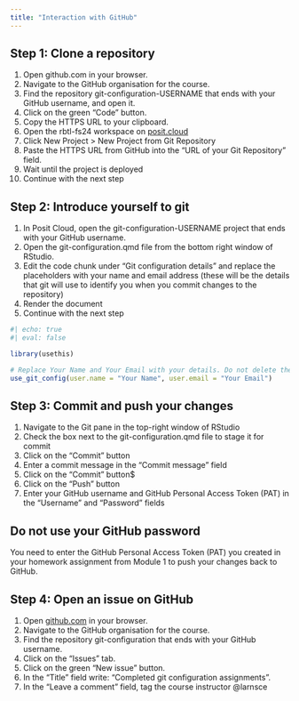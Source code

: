 ```yaml
---
title: "Interaction with GitHub"
---
```


## Step 1: Clone a repository

1. Open github.com in your browser.
2. Navigate to the GitHub organisation for the course.
3. Find the repository git-configuration-USERNAME that ends with your GitHub username, and open it.
4. Click on the green "Code" button.
5. Copy the HTTPS URL to your clipboard.
6. Open the rbtl-fs24 workspace on [posit.cloud](https://posit.cloud/spaces/484002/content/all?sort=name_asc)
7. Click New Project > New Project from Git Repository
8. Paste the HTTPS URL from GitHub into the "URL of your Git Repository" field.
9. Wait until the project is deployed
10. Continue with the next step

## Step 2: Introduce yourself to git

1. In Posit Cloud, open the git-configuration-USERNAME project that ends with your GitHub username.
2. Open the git-configuration.qmd file from the bottom right window of RStudio.
3. Edit the code chunk under "Git configuration details" and replace the placeholders with your name and email address (these will be the details that git will use to identify you when you commit changes to the repository)
4. Render the document
5. Continue with the next step

```r
#| echo: true
#| eval: false

library(usethis)

# Replace Your Name and Your Email with your details. Do not delete the quotes "".
use_git_config(user.name = "Your Name", user.email = "Your Email")
```

## Step 3: Commit and push your changes

1. Navigate to the Git pane in the top-right window of RStudio
2. Check the box next to the git-configuration.qmd file to stage it for commit
3. Click on the "Commit" button
4. Enter a commit message in the "Commit message" field
5. Click on the "Commit" button$
6. Click on the "Push" button
7. Enter your GitHub username and GitHub Personal Access Token (PAT) in the "Username" and "Password" fields

::: callout-important
## Do not use your GitHub password

You need to enter the GitHub Personal Access Token (PAT) you created in your homework assignment from Module 1 to push your changes back to GitHub.
:::

## Step 4: Open an issue on GitHub

1. Open [github.com](https://github.com/) in your browser.
2. Navigate to the GitHub organisation for the course.
3. Find the repository git-configuration that ends with your GitHub username.
4. Click on the "Issues" tab.
5. Click on the green "New issue" button.
6. In the "Title" field write: "Completed git configuration assignments".
7. In the "Leave a comment" field, tag the course instructor @larnsce